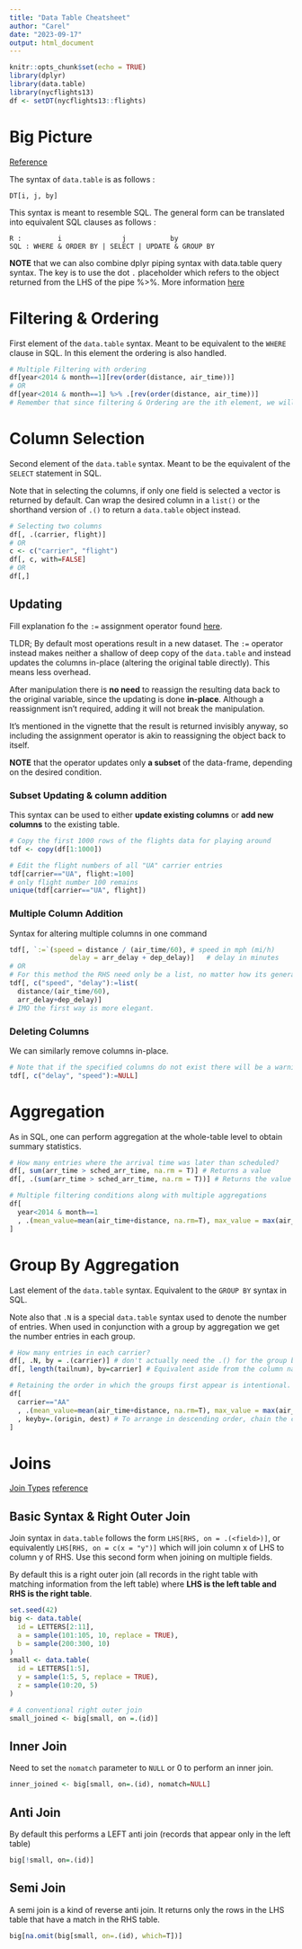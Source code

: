 ```yaml
---
title: "Data Table Cheatsheet"
author: "Carel"
date: "2023-09-17"
output: html_document
---
```


```r
knitr::opts_chunk$set(echo = TRUE)
library(dplyr)
library(data.table)
library(nycflights13)
df <- setDT(nycflights13::flights)
```

# Big Picture

[Reference](https://cran.r-project.org/web/packages/data.table/vignettes/datatable-intro.html)

The syntax of `data.table` is as follows : 

    DT[i, j, by]

This syntax is meant to resemble SQL. The general form can be translated into equivalent SQL clauses as follows : 

    R :         i               j           by
    SQL : WHERE & ORDER BY | SELECT | UPDATE & GROUP BY
    
**NOTE** that we can also combine dplyr piping syntax with data.table query syntax. The key is to use the dot `.` placeholder which refers to the object returned from the LHS of the pipe %>%. More information [here](https://martinctc.github.io/blog/using-data.table-with-magrittr-pipes-best-of-both-worlds/)

# Filtering & Ordering

First element of the `data.table` syntax. Meant to be equivalent to the `WHERE` clause in SQL. In this element the ordering is also handled. 

```r
# Multiple Filtering with ordering
df[year<2014 & month==1][rev(order(distance, air_time))]
# OR
df[year<2014 & month==1] %>% .[rev(order(distance, air_time))]
# Remember that since filtering & Ordering are the ith element, we will need to chain two calls together (either way works)
```

# Column Selection

Second element of the `data.table` syntax. Meant to be the equivalent of the `SELECT` statement in SQL. 

Note that in selecting the columns, if only one field is selected a vector is returned by default. Can wrap the desired column in a `list()` or the shorthand version of `.()` to return a `data.table` object instead. 
```r
# Selecting two columns
df[, .(carrier, flight)]
# OR 
c <- c("carrier", "flight")
df[, c, with=FALSE]
# OR
df[,]
```

## Updating

Fill explanation fo the `:=` assignment operator found [here](https://cran.r-project.org/web/packages/data.table/vignettes/datatable-reference-semantics.html). 

TLDR; By default most operations result in a new dataset. The `:=` operator instead makes neither a shallow of deep copy of the `data.table` and instead updates the columns in-place (altering the original table directly). This means less overhead. 

After manipulation there is **no need** to reassign the resulting data back to the original variable, since the updating is done **in-place**. Although a reassignment isn't required, adding it will not break the manipulation. 

It's mentioned in the vignette that the result is returned invisibly anyway, so including the assignment operator is akin to reassigning the object back to itself. 

**NOTE** that the operator updates only **a subset** of the data-frame, depending on the desired condition. 

### Subset Updating & column addition

This syntax can be used to either **update existing columns** or **add new columns** to the existing table. 
```r
# Copy the first 1000 rows of the flights data for playing around
tdf <- copy(df[1:1000])

# Edit the flight numbers of all "UA" carrier entries
tdf[carrier=="UA", flight:=100]
# only flight number 100 remains
unique(tdf[carrier=="UA", flight])
```

### Multiple Column Addition

Syntax for altering multiple columns in one command
```r
tdf[, `:=`(speed = distance / (air_time/60), # speed in mph (mi/h)
               delay = arr_delay + dep_delay)]   # delay in minutes
# OR
# For this method the RHS need only be a list, no matter how its generated.
tdf[, c("speed", "delay"):=list(
  distance/(air_time/60), 
  arr_delay+dep_delay)]
# IMO the first way is more elegant.
```

### Deleting Columns

We can similarly remove columns in-place.
```r
# Note that if the specified columns do not exist there will be a warning
tdf[, c("delay", "speed"):=NULL]
```

# Aggregation

As in SQL, one can perform aggregation at the whole-table level to obtain summary statistics. 

```r
# How many entries where the arrival time was later than scheduled?
df[, sum(arr_time > sched_arr_time, na.rm = T)] # Returns a value
df[, .(sum(arr_time > sched_arr_time, na.rm = T))] # Returns the value in a data-frame

# Multiple filtering conditions along with multiple aggregations
df[
  year<2014 & month==1
  , .(mean_value=mean(air_time+distance, na.rm=T), max_value = max(air_time+distance, na.rm=T))
]
```

# Group By Aggregation

Last element of the `data.table` syntax. Equivalent to the `GROUP BY` syntax in SQL. 

Note also that `.N` is a special `data.table` syntax used to denote the number of entries. When used in conjunction with a group by aggregation we get the number entries in each group. 

```r
# How many entries in each carrier?
df[, .N, by = .(carrier)] # don't actually need the .() for the group by
df[, length(tailnum), by=carrier] # Equivalent aside from the column name

# Retaining the order in which the groups first appear is intentional. However we may wish to sort by the grouping variables. Use keyby to do this, which by default will arrange the groupby columns in ascending order. 
df[
  carrier=="AA"
  , .(mean_value=mean(air_time+distance, na.rm=T), max_value = max(air_time+distance, na.rm=T))
  , keyby=.(origin, dest) # To arrange in descending order, chain the commands
]
```

# Joins

[Join Types](https://i.stack.imgur.com/vb1V6.png)
[reference](https://medium.com/analytics-vidhya/r-data-table-joins-48f00b46ce29)

## Basic Syntax & Right Outer Join

Join syntax in `data.table` follows the form `LHS[RHS, on = .(<field>)]`, or equivalently `LHS[RHS, on = c(x = "y")]` which will join column x of LHS to column y of RHS. Use this second form when joining on multiple fields. 

By default this is a right outer join (all records in the right table with matching information from the left table) where **LHS is the left table and RHS is the right table**. 

```r
set.seed(42)
big <- data.table( 
  id = LETTERS[2:11],
  a = sample(101:105, 10, replace = TRUE),
  b = sample(200:300, 10)
)
small <- data.table(
  id = LETTERS[1:5],
  y = sample(1:5, 5, replace = TRUE),
  z = sample(10:20, 5) 
)

# A conventional right outer join
small_joined <- big[small, on =.(id)]
```

## Inner Join

Need to set the `nomatch` parameter to `NULL` or 0 to perform an inner join. 
```r
inner_joined <- big[small, on=.(id), nomatch=NULL]
```

## Anti Join

By default this performs a LEFT anti join (records that appear only in the left table)
```r
big[!small, on=.(id)]
```

## Semi Join

A semi join is a kind of reverse anti join. It returns only the rows in the LHS table that have a match in the RHS table. 
```r
big[na.omit(big[small, on=.(id), which=T])]
```





